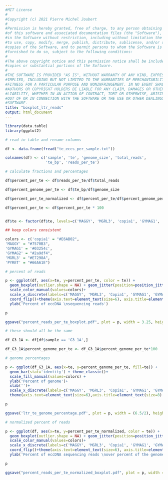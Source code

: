 ```yaml
---
#MIT License
#
#Copyright (c) 2021 Pierre Michel Joubert
#
#Permission is hereby granted, free of charge, to any person obtaining a copy
#of this software and associated documentation files (the "Software"), to deal
#in the Software without restriction, including without limitation the rights
#to use, copy, modify, merge, publish, distribute, sublicense, and/or sell
#copies of the Software, and to permit persons to whom the Software is
#furnished to do so, subject to the following conditions:
#
#The above copyright notice and this permission notice shall be included in all
#copies or substantial portions of the Software.
#
#THE SOFTWARE IS PROVIDED "AS IS", WITHOUT WARRANTY OF ANY KIND, EXPRESS OR
#IMPLIED, INCLUDING BUT NOT LIMITED TO THE WARRANTIES OF MERCHANTABILITY,
#FITNESS FOR A PARTICULAR PURPOSE AND NONINFRINGEMENT. IN NO EVENT SHALL THE
#AUTHORS OR COPYRIGHT HOLDERS BE LIABLE FOR ANY CLAIM, DAMAGES OR OTHER
#LIABILITY, WHETHER IN AN ACTION OF CONTRACT, TORT OR OTHERWISE, ARISING FROM,
#OUT OF OR IN CONNECTION WITH THE SOFTWARE OR THE USE OR OTHER DEALINGS IN THE
#SOFTWARE.
title: "boxplot_ltr_reads"
output: html_document
---
```


```r
library(data.table)
library(ggplot2)

# read in table and rename columns

df <- data.frame(fread("te_eccs_per_sample.txt"))

colnames(df) <- c('sample', 'te', 'genome_size', 'total_reads',
                  'te_bp', 'reads_per_te')

# calculate fractions and percentages

df$percent_per_te <- df$reads_per_te/df$total_reads

df$percent_genome_per_te <- df$te_bp/df$genome_size

df$percent_per_te_normalized <- df$percent_per_te/df$percent_genome_per_te

df$percent_per_te <- df$percent_per_te * 100


df$te <- factor(df$te, levels=c('MAGGY', 'MGRL3', 'copia1', 'GYMAG1', 'GYMAG2', 'PYRET'))

```

```r

## keep colors consistent

colors <- c('copia1' = "#E6AB02",
'MAGGY' = "#7570B3",
'GYMAG1' = '#03254c',
'GYMAG2' = "#2a9df4",
'MGRL3' = "#E7298A",
'PYRET' = "#66A61E")

# percent of reads

p <- ggplot(df, aes(x=te, y=percent_per_te, color = te)) + 
  geom_boxplot(outlier.shape = NA) + geom_jitter(position=position_jitter(0.2)) +
  scale_color_manual(values=colors)+
  scale_x_discrete(labels=c('MAGGY', 'MGRL3', 'Copia1', 'GYMAG1', 'GYMAG2', 'PYRET'))+ # order axis
  coord_flip()+theme(axis.text=element_text(size=6), axis.title=element_text(size=8), axis.title.y=element_blank(), legend.title=element_blank(), legend.position = "none")+
  ylab('Percent of eccDNA \nsequencing reads')

p

ggsave("percent_reads_per_te_boxplot.pdf", plot = p, width = 3.25, height = 3.5)

```

```r

# these should all be the same

df_G3_1A <- df[df$sample == 'G3_1A',]

df_G3_1A$percent_genome_per_te <- df_G3_1A$percent_genome_per_te*100

# genome percentages

p <- ggplot(df_G3_1A, aes(x=te, y=percent_genome_per_te, fill=te)) + 
  geom_bar(stat='identity') + theme_classic()+
  scale_fill_manual(values=colors) +
  ylab('Percent of genome')+
  xlab('')+
  scale_x_discrete(labels=c('MAGGY', 'MGRL3', 'Copia1', 'GYMAG1', 'GYMAG2', 'PYRET'))+ # reorder
  theme(axis.text=element_text(size=6),axis.title=element_text(size=8) , legend.position = 'none')

p

ggsave('ltr_te_genome_percentage.pdf', plot = p, width = (6.5/2), height = 2)


```

```r

# normalized percent of reads

p <- ggplot(df, aes(x=te, y=percent_per_te_normalized, color = te)) + 
  geom_boxplot(outlier.shape = NA) + geom_jitter(position=position_jitter(0.2)) +
  scale_color_manual(values=colors)+
  scale_x_discrete(labels=c('MAGGY', 'MGRL3', 'Copia1', 'GYMAG1', 'GYMAG2', 'PYRET'))+ # reorder
  coord_flip()+theme(axis.text=element_text(size=6), axis.title=element_text(size=8), axis.title.y=element_blank(), legend.title=element_blank(), legend.position = "none")+
  ylab('Percent of eccDNA sequencing reads \nover percent of the genome')

p

ggsave("percent_reads_per_te_normalized_boxplot.pdf", plot = p, width = 3.25, height = 3.5)

```

